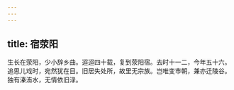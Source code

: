 ```yaml
---
---
---
```

title: 宿荥阳
---



生长在荥阳，少小辞乡曲。迢迢四十载，复到荥阳宿。去时十一二，今年五十六。追思儿戏时，宛然犹在目。旧居失处所，故里无宗族。岂唯变市朝，兼亦迁陵谷。独有溱洧水，无情依旧渌。